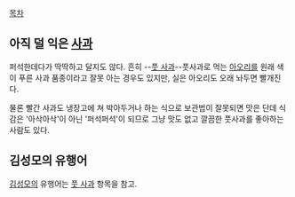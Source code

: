 [[목차]]

== 아직 덜 익은 [[사과]] ==
퍼석한데다가 딱딱하고 달지도 않다.
흔히 --[[풋 사과]]--풋사과로 먹는 [[아오리]]를 원래 색이 푸른 사과 품종이라고 잘못 아는 경우도 있지만, 실은 아오리도 오래 놔두면 빨개진다.

물론 빨간 사과도 냉장고에 쳐 박아두거나 하는 식으로 보관법이 잘못되면 맛은 단데 식감은 '아삭아삭'이 아닌 '퍼석퍼석'이 되므로 그냥 맛도 없고 깔끔한 풋사과를 좋아하는 사람도 있다.

== 김성모의 유행어 ==
[[김성모]]의 유행어는 [[풋 사과]] 항목을 참고.
